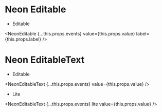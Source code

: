 
# Neon Editable

- Editable

<NeonEditable
    {...this.props.events}
    value={this.props.value}
    label={this.props.label}
/>

# Neon EditableText

- Editable

<NeonEditableText
    {...this.props.events}
    value={this.props.value}
/>

- Lite

<NeonEditableText
    {...this.props.events}
    lite
    value={this.props.value}
/>

